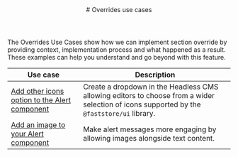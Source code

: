 <header>
# Overrides use cases
</header>

The Overrides Use Cases show how we can implement section override by providing context, implementation process and what happened as a result. These examples can help you understand and go beyond with this feature.

| Use case | Description |
| -------- | ----------- |
| [Add other icons option to the Alert component](LINK) | Create a dropdown in the Headless CMS allowing editors to choose from a wider selection of icons supported by the `@faststore/ui` library.    |
| [Add an image to your Alert component](LINK) | Make alert messages more engaging by allowing images alongside text content. |
